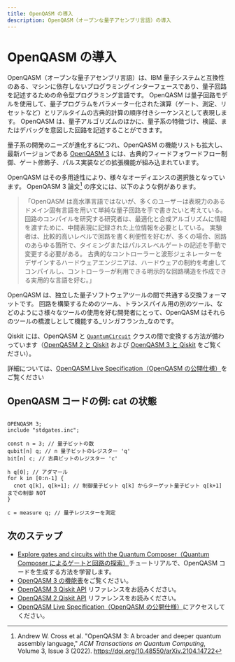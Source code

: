 ```yaml
---
title: OpenQASM の導入
description: OpenQASM（オープンな量子アセンブリ言語）の導入
---
```


# OpenQASM の導入

OpenQASM（オープンな量子アセンブリ言語）は、IBM 量子システムと互換性のある、マシンに依存しないプログラミングインターフェースであり、量子回路を記述するための命令型プログラミング言語です。 OpenQASM は量子回路モデルを使用して、量子プログラムをパラメーター化された演算（ゲート、測定、リセットなど）とリアルタイムの古典的計算の順序付きシーケンスとして表現します。 OpenQASM は、量子アルゴリズムのほかに、量子系の特徴づけ、検証、またはデバッグを意図した回路を記述することができます。

量子系の開発のニーズが進化するにつれ、OpenQASM の機能リストも拡大し、最新バージョンである [OpenQASM 3](https://arxiv.org/abs/2104.14722) には、古典的フィードフォワードフロー制御、ゲート修飾子、パルス実装などの拡張機能が組み込まれています。 

OpenQASM はその多用途性により、様々なオーディエンスの選択肢となっています。 OpenQASM 3 論文[^1] の序文には、以下のような例があります。 

>   「OpenQASM は高水準言語ではないが、多くのユーザーは表現力のあるドメイン固有言語を用いて単純な量子回路を手で書きたいと考えている。 回路のコンパイルを研究する研究者は、最適化と合成アルゴリズムに情報を渡すために、中間表現に記録された上位情報を必要としている。 実験者は、比較的高いレベルで回路を書く利便性を好むが、多くの場合、回路のあらゆる箇所で、タイミングまたはパルスレベルゲートの記述を手動で変更する必要がある。 古典的なコントローラーと波形ジェネレーターをデザインするハードウェアエンジニアは、ハードウェアの制約を考慮してコンパイルし、コントローラーが利用できる明示的な回路構造を作成できる実用的な言語を好む。」

OpenQASM は、独立した量子ソフトウェアツールの間で共通する交換フォーマットです。 回路を構築するためのツール、トランスパイル用の別のツール、などのようにさ様々なツールの使用を好む開発者にとって、OpenQASM はそれらのツールの橋渡しとして機能する_リンガフランカ_なのです。  

 Qiskit には、OpenQASM と [`QuantumCircuit`](../api/qiskit/qiskit.circuit.QuantumCircuit) クラスの間で変換する方法が備わっています（[OpenQASM 2 と Qiskit](interoperate-qiskit-qasm2) および [OpenQASM 3 と Qiskit](interoperate-qiskit-qasm3) をご覧ください）。  

詳細については、[OpenQASM Live Specification（OpenQASM の公開仕様）](https://openqasm.com/)をご覧ください

## OpenQASM コードの例: cat の状態

```qasm3

OPENQASM 3;
include "stdgates.inc";

const n = 3; // 量子ビットの数
qubit[n] q; // n 量子ビットのレジスター 'q'
bit[n] c; // 古典ビットのレジスター 'c'

h q[0]; // アダマール
for k in [0:n-1] { 
  cnot q[k], q[k+1]; // 制御量子ビット q[k] からターゲット量子ビット q[k+1] までの制御 NOT 
}

c = measure q; // 量子レジスターを測定
```

[^1]: Andrew W. Cross et al. "OpenQASM 3: A broader and deeper quantum assembly language," _ACM Transactions on Quantum Computing_, Volume 3, Issue 3 (2022). https://doi.org/10.48550/arXiv.2104.14722

## 次のステップ

<Admonition type="tip" title="Recommendations">

-   [Explore gates and circuits with the Quantum Composer（Quantum Composer によるゲートと回路の探索）](https://learning.quantum.ibm.com/tutorial/explore-gates-and-circuits-with-the-quantum-composer)チュートリアルで、OpenQASM コードを生成する方法を学習します。
-   [OpenQASM 3 の機能表](qasm-feature-table)をご覧ください。
-   [OpenQASM 3 Qiskit API](/api/qiskit/qasm3) リファレンスをお読みください。
-   [OpenQASM 2 Qiskit API](/api/qiskit/qasm2) リファレンスをお読みください。
-   [OpenQASM Live Specification（OpenQASM の公開仕様）](https://openqasm.com/)にアクセスしてください。
    </Admonition>
